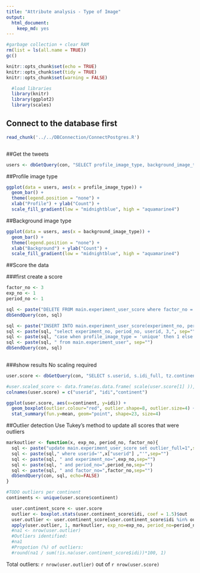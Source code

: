 ```yaml
---
title: "Attribute analysis - Type of Image"
output: 
  html_document: 
    keep_md: yes
---
```


```r
#garbage collection + clear RAM
rm(list = ls(all.name = TRUE))
gc()
```

```r
knitr::opts_chunk$set(echo = TRUE)
knitr::opts_chunk$set(tidy = TRUE)
knitr::opts_chunk$set(warning = FALSE)
```

```r
  #load libraries
  library(knitr)
  library(ggplot2)
  library(scales)

```

## Connect to the database first
```r
read_chunk('../../DBConnection/ConnectPostgres.R')
```

```r
```

##Get the tweets
```r
users <- dbGetQuery(con, "SELECT profile_image_type, background_image_type from main.experiment_user")
```

##Profile image type
```r
ggplot(data = users, aes(x = profile_image_type)) +
  geom_bar() +
  theme(legend.position = "none") +
  xlab("Profile") + ylab("Count") + 
  scale_fill_gradient(low = "midnightblue", high = "aquamarine4")
```

##Background image type
```r
ggplot(data = users, aes(x = background_image_type)) +
  geom_bar() +
  theme(legend.position = "none") +
  xlab("Background") + ylab("Count") + 
  scale_fill_gradient(low = "midnightblue", high = "aquamarine4")
```

##Score the data

###first create a score
```r
factor_no <- 3
exp_no <- 1
period_no <- 1

sql <- paste("DELETE FROM main.experiment_user_score where factor_no = 3",sep="")
dbSendQuery(con, sql)

sql <- paste("INSERT INTO main.experiment_user_score(experiment_no, period_no, userid, factor_no, idi_full)",sep="")
sql <- paste(sql, "select experiment_no, period_no, userid, 3,", sep="")
sql <- paste(sql, "case when profile_image_type = 'unique' then 1 else 0 end", sep="")    
sql <- paste(sql, " from main.experiment_user", sep="")
dbSendQuery(con, sql)
    
```

###show results
No scaling required

```r
user.score <- dbGetQuery(con, "SELECT s.userid, s.idi_full, tz.continent from main.experiment_user_score s join main.experiment_user u on u.userid = s.userid left join main.timezone_r tz on tz.timezone = u.timezone where s.factor_no = 3 and s.experiment_no = u.experiment_no and s.period_no = u.period_no")

#user.scaled_score <- data.frame(as.data.frame( scale(user.score[1] )), user.score[2])
colnames(user.score) = c("userid", "idi","continent")

ggplot(user.score, aes(x=continent, y=idi)) +
  geom_boxplot(outlier.colour="red", outlier.shape=8, outlier.size=4) +
  stat_summary(fun.y=mean, geom="point", shape=23, size=4) 

```
##Outlier detection
Use Tukey's method to update all scores that were outliers

```r

markoutlier <- function(x, exp_no, period_no, factor_no){
  sql <- paste("update main.experiment_user_score set outlier_full=1",sep="")
  sql <- paste(sql," where userid='",x["userid"] ,"'",sep="")
  sql <- paste(sql, " and experiment_no=",exp_no,sep="")
  sql <- paste(sql, " and period_no=",period_no,sep="")
  sql <- paste(sql, " and factor_no=",factor_no,sep="")
  dbSendQuery(con, sql, echo=FALSE)  
}

#TODO outliers per continent
continents <- unique(user.score$continent)

  user.continent_score <- user.score
  outlier <- boxplot.stats(user.continent_score$idi, coef = 1.5)$out
  user.outlier <- user.continent_score[user.continent_score$idi %in% outlier,]
  apply(user.outlier, 1, markoutlier, exp_no=exp_no, period_no=period_no,factor_no=factor_no)
  #na1 <- nrow(user.outlier)
  #Outliers identified:
  #na1
  #Propotion (%) of outliers:
  #round(na1 / sum(!is.na(user.continent_score$idi))*100, 1)

```

Total outliers: `r nrow(user.outlier)` out of `r nrow(user.score)`

```r
```